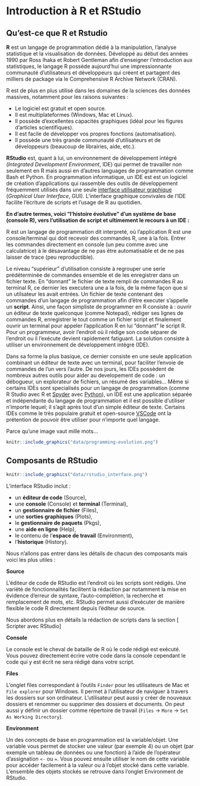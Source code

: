 # Introduction à R et RStudio

## Qu'est-ce que R et Rstudio 

**R** est un langage de programmation dédié à la manipulation, l’analyse statistique et la visualisation de données.  Développé au début des années 1990 par Ross Ihaka et Robert Gentleman afin d'enseigner l'introduction aux statistiques, le langage R possède aujourd'hui une impressionnante communauté d'utilisateurs et développeurs qui créent et partagent des milliers de package via le Comprehensive R Archive Network (CRAN).

R est de plus en plus utilisé dans les domaines de la sciences des données massives, notamment pour les raisons suivantes : 

- Le logiciel est gratuit et open source.
- Il est multiplateformes (Windows, Mac et Linux).
- Il possède d'excellentes capacités graphiques (idéal pour les figures d'articles scientifiques).
- Il est facile de développer vos propres fonctions (automatisation).
- Il possède une très grande communauté d'utilisateurs et de développeurs (beaucoup de librairies, aide, etc.).

**RStudio** est, quant à lui, un environnement de développement intégré (*Integrated Development Environment*, IDE) qui permet de travailler non seulement en R mais aussi en d'autres languages de programmation comme Bash et Python. En programmation informatique, un IDE est est un logiciel de création d'applications qui rassemble des outils de développement fréquemment utilisés dans une seule <span style="text-decoration:underline">interface utilisateur graphique</span> (*Graphical User Interface*, GUI). L'interface graphique convivales de l'IDE facilite l’écriture de scripts et l’usage de R au quotidien.

**En d'autre termes, voici "l'histoire évolutive" d'un système de base (console R), vers l'utilisation de script et ultimement le recours à un IDE :**   

R est un langage de programmation dit interpreté, où l'application R est une console/terminal qui doit recevoir des commandes R, une à la fois. Entrer les commandes directement en console (un peu comme avec une calculatrice) à le désavantage de ne pas être automatisable et de ne pas laisser de trace (peu reproductible). 

Le niveau "supérieur" d'utilisation consiste à regrouper une serie prédéterminée de commandes ensemble et de les enregistrer dans un fichier texte. En "donnant" le fichier de texte rempli de commandes R au terminal R, ce dernier les executera une a la fois, de la même façon que si un utilsateur les avait entrées. Un fichier de texte contenant des commandes d'un langage de programmation afin d'être executer s'appelle un **script**. Ainsi, une façon simpliste de programmer en R consiste à : ouvrir un éditeur de texte quelconque (comme Notepad), rédiger ses lignes de commandes R, enregistrer le tout comme un fichier script et finalement ouvrir un terminal pour appeler l'application R en lui "donnant" le script R. Pour un programmeur, avoir l'endroit où il rédige son code séparer de l'endroit ou il l'exécute devient rapidement fatiguant. La solution consiste à utiliser un environnement de développement intégré (IDE). 

Dans sa forme la plus basique, ce dernier consiste en une seule application combinant un éditeur de texte avec un terminal, pour faciliter l'envoie de commandes de l'un vers l'autre. De nos jours, les IDEs possèdent de nombreux autres outils pour aider au developement de code : un débogueur, un explorateur de fichiers, un résumé des variables... Même si certains IDEs sont specialisés pour un langage de programmation (comme R Studio avec R et [Spyder](https://www.spyder-ide.org/) avec [Python](https://www.python.org/)), un IDE est une application séparée et indépendante du langage de programmation et il est possible d'utiliser n'importe lequel; il s'agit après tout d'un simple éditeur de texte. Certains IDEs comme le très populaire gratuit et open-source [VSCode](https://code.visualstudio.com/) ont la prétention de pouvoir être utiliser pour n'importe quel langage.

Parce qu'une image vaut mille mots... 

```r
knitr::include_graphics("data/programming-evolution.png")
```

## Composants de RStudio

```r
knitr::include_graphics("data/rstudio_interface.png")
```

L'interface RStudio inclut : 

- un **éditeur de code** (Source),
- une **console** (Console) et **terminal** (Terminal),
- un **gestionnaire de fichier** (Files),
- une **sorties graphiques** (Plots),
- le **gestionnaire de paquets** (Pkgs),
- une **aide en ligne** (Help),
- le contenu de l'**espace de travail** (Environment),
- l'**historique** (History). 

Nous n'allons pas entrer dans les détails de chacun des composants mais voici les plus utiles :

**Source** 

L'éditeur de code de RStudio est l'endroit où les scripts sont rédigés. Une variété de fonctionnalités facilitent la rédaction par notamment la mise en évidence d'erreur de syntaxe, l'auto-complétion, la recherche et remplacement de mots, etc. RStudio permet aussi d'exécuter de manière flexible le code R directement depuis l'éditeur de source.

Nous abordons plus en détails la rédaction de scripts dans la section [ Scripter avec RStudio]

**Console**

Le console est le cheval de bataille de R où le code rédigé est exécuté. Vous pouvez directement écrire votre code dans la console cependant le code qui y est écrit ne sera rédigé dans votre script. 

**Files** 

L'onglet files correspondant à l'outils `Finder` pour les utilisateurs de Mac et `File explorer` pour Windows. Il permet à l'utilisateur de naviguer à travers les dossiers sur son ordinateur. L'utilisateur peut aussi y créer de nouveaux dossiers et renommer ou supprimer des dossiers et documents. On peut aussi y définir un dossier comme répertoire de travail (`Files` -> `More` -> `Set As Working Directory`).

**Environment**

Un des concepts de base en programmation est la variable/objet. Une variable vous permet de stocker une valeur (par exemple 4) ou un objet (par exemple un tableau de données ou une fonction) à l’aide de l’opérateur d’assignation `<-` ou `=`. Vous pouvez ensuite utiliser le nom de cette variable pour accéder facilement à la valeur ou à l'objet stocké dans cette variable. L'ensemble des objets stockés se retrouve dans l'onglet Environment de RStudio.
